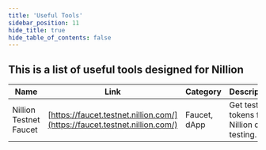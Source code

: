 ```yaml
---
title: 'Useful Tools'
sidebar_position: 11
hide_title: true
hide_table_of_contents: false
---
```



<PageTitle iconUrl="img/nillion-icon.svg" title="Nillion Useful Tools" />

## This is a list of useful tools designed for Nillion

| Name | Link | Category | Description |
|------|------|----------|-------------|
| Nillion Testnet Faucet | [https://faucet.testnet.nillion.com/](https://faucet.testnet.nillion.com/) | Faucet, dApp | Get test NIL tokens for Nillion dev testing. |
